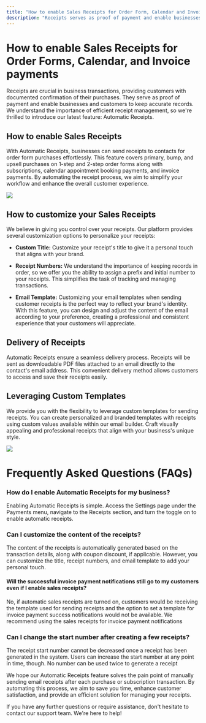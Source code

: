 ```yaml
---
title: "How to enable Sales Receipts for Order Form, Calendar and Invoice payments"
description: "Receipts serves as proof of payment and enable businesses and customers to keep accurate records."
---
```

# How to enable Sales Receipts for Order Forms, Calendar, and Invoice payments 

Receipts are crucial in business transactions, providing customers with documented confirmation of their purchases. They serve as proof of payment and enable businesses and customers to keep accurate records. We understand the importance of efficient receipt management, so we're thrilled to introduce our latest feature: Automatic Receipts.

## How to enable Sales Receipts

With Automatic Receipts, businesses can send receipts to contacts for order form purchases effortlessly. This feature covers primary, bump, and upsell purchases on  1-step  and  2-step order forms along with subscriptions, calendar appointment booking payments, and invoice payments. By automating the receipt process, we aim to simplify your workflow and enhance the overall customer experience.

![](https://s3.amazonaws.com/cdn.freshdesk.com/data/helpdesk/attachments/production/155001928761/original/4w9wJHJTDuaiCHFEv_ZSWgZ_Yil6Ha-0YQ.gif?1687959346)

## How to customize your Sales Receipts

We believe in giving you control over your receipts. Our platform provides several customization options to personalize your receipts:

-   **Custom Title:** Customize your receipt's title to give it a personal touch that aligns with your brand.        
    
-   **Receipt Numbers:** We understand the importance of keeping records in order, so we offer you the ability to assign a prefix and initial number to your receipts. This simplifies the task of tracking and managing transactions.       
    
-   **Email Template:** Customizing your email templates when sending customer receipts is the perfect way to reflect your brand's identity. With this feature, you can design and adjust the content of the email according to your preference, creating a professional and consistent experience that your customers will appreciate.

##   Delivery of Receipts
Automatic Receipts ensure a seamless delivery process. Receipts will be sent as downloadable PDF files attached to an email directly to the contact's email address. This convenient delivery method allows customers to access and save their receipts easily.

## Leveraging Custom Templates

We provide you with the flexibility to leverage custom templates for sending receipts. You can create personalized and branded templates with receipts using custom values available within our email builder. Craft visually appealing and professional receipts that align with your business's unique style.

![](https://s3.amazonaws.com/cdn.freshdesk.com/data/helpdesk/attachments/production/155001991652/original/LG7ZoT6jsGbBQfD0pxUcfU_5IHLlq_uO0Q.png?1688055235)


# Frequently Asked Questions (FAQs)

### How do I enable Automatic Receipts for my business?

Enabling Automatic Receipts is simple. Access the Settings page under the Payments menu, navigate to the Receipts section, and turn the toggle on to enable automatic receipts.

### Can I customize the content of the receipts?

The content of the receipts is automatically generated based on the transaction details, along with coupon discount, if applicable. However, you can customize the title, receipt numbers, and email template to add your personal touch.

#### Will the successful invoice payment notifications still go to my customers even if I enable sales receipts?

No, if automatic sales receipts are turned on, customers would be receiving the template used for sending receipts and the option to set a template for invoice payment success notifications would not be available. We recommend using the sales receipts for invoice payment notifications

### Can I change the start number after creating a few receipts?

The receipt start number cannot be decreased once a receipt has been generated in the system. Users can increase the start number at any point in time, though. No number can be used twice to generate a receipt  

We hope our Automatic Receipts feature solves the pain point of manually sending email receipts after each purchase or subscription transaction. By automating this process, we aim to save you time, enhance customer satisfaction, and provide an efficient solution for managing your receipts.

If you have any further questions or require assistance, don't hesitate to contact our support team. We're here to help!